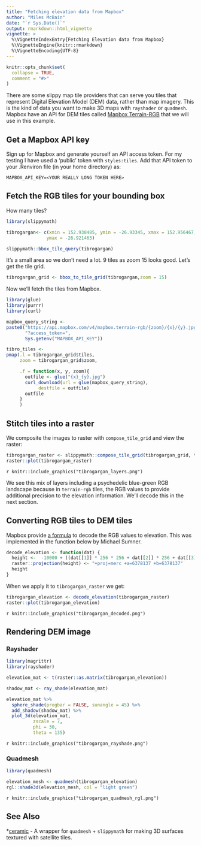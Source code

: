 ```yaml
---
title: "Fetching elevation data from Mapbox"
author: "Miles McBain"
date: "`r Sys.Date()`"
output: rmarkdown::html_vignette
vignette: >
  %\VignetteIndexEntry{Fetching Elevation data from Mapbox}
  %\VignetteEngine{knitr::rmarkdown}
  %\VignetteEncoding{UTF-8}
---
```


```r
knitr::opts_chunk$set(
  collapse = TRUE,
  comment = "#>"
)
```

There are some slippy map tile providers that can serve you tiles that represent
Digital Elevation Model (DEM) data, rather than map imagery. This is the kind of
data you want to make 3D maps with `rayshader` or `quadmesh`. Mapbox have an API
for DEM tiles called [Mapbox
Terrain-RGB](https://docs.mapbox.com/help/troubleshooting/access-elevation-data/#mapbox-terrain-rgb)
that we will use in this example.


## Get a Mapbox API key

Sign up for Mapbox and generate yourself an API access token. For my testing I
have used a 'public' token with `styles:tiles`. Add that API token to your
.Renviron file (in your home directory) as:

```
MAPBOX_API_KEY=<YOUR REALLY LONG TOKEN HERE>
```

## Fetch the RGB tiles for your bounding box

How many tiles?

```r
library(slippymath)

tibrogargan<- c(xmin = 152.938485, ymin = -26.93345, xmax = 152.956467, 
               ymax = -26.921463)

slippymath::bbox_tile_query(tibrogargan)

```

It's a small area so we don't need a lot. 9 tiles as zoom 15 looks good. Let's get the tile grid.

```r
tibrogargan_grid <- bbox_to_tile_grid(tibrogargan,zoom = 15)
```

Now we'll fetch the tiles from Mapbox. 

```r
library(glue)
library(purrr)
library(curl)

mapbox_query_string <-
paste0("https://api.mapbox.com/v4/mapbox.terrain-rgb/{zoom}/{x}/{y}.jpg90",
       "?access_token=",
       Sys.getenv("MAPBOX_API_KEY"))

tibro_tiles <-
pmap(.l = tibrogargan_grid$tiles,
     zoom = tibrogargan_grid$zoom,

     .f = function(x, y, zoom){
       outfile <- glue("{x}_{y}.jpg")
       curl_download(url = glue(mapbox_query_string),
            destfile = outfile)
       outfile
     }
     )
```
## Stitch tiles into a raster

We composite the images to raster with `compose_tile_grid` and view the raster:

```r
tibrogargan_raster <- slippymath::compose_tile_grid(tibrogargan_grid, tibro_tiles)
raster::plot(tibrogargan_raster)
```
`r knitr::include_graphics("tibrogargan_layers.png")`

We see this mix of layers including a psychedelic blue-green
RGB landscape because in `terrain-rgb` tiles, the RGB values to provide
additional precision to the elevation information. We'll decode this in the next
section.

## Converting RGB tiles to DEM tiles

Mapbox provide [a formula](https://docs.mapbox.com/help/troubleshooting/access-elevation-data/#decode-data) to decode the RGB values to elevation. This was implemented in the function below by Michael Sumner.

```r

decode_elevation <- function(dat) {
  height <-  -10000 + ((dat[[1]] * 256 * 256 + dat[[2]] * 256 + dat[[3]]) * 0.1)
  raster::projection(height) <- "+proj=merc +a=6378137 +b=6378137"
  height
}
```

When we apply it to `tibrogargan_raster` we get:

```r
tibrogargan_elevation <- decode_elevation(tibrogargan_raster)
raster::plot(tibrogargan_elevation)

```

`r knitr::include_graphics("tibrogargan_decoded.png")`

## Rendering DEM image

### Rayshader

```r
library(magrittr)
library(rayshader)

elevation_mat <- t(raster::as.matrix(tibrogargan_elevation))

shadow_mat <- ray_shade(elevation_mat)

elevation_mat %>%
  sphere_shade(progbar = FALSE, sunangle = 45) %>%
  add_shadow(shadow_mat) %>%
  plot_3d(elevation_mat,
          zscale = 7,
          phi = 30,
          theta = 135)
```

`r knitr::include_graphics("tibrogargan_rayshade.png")`

### Quadmesh

```r
library(quadmesh)

elevation_mesh <- quadmesh(tibrogargan_elevation)
rgl::shade3d(elevation_mesh, col = "light green")
```

`r knitr::include_graphics("tibrogargan_quadmesh_rgl.png")`

## See Also

*[ceramic](https://www.github.com/hypertidy/ceramic) - A wrapper for `quadmesh` + `slippymath` for making 3D surfaces textured with satellite tiles.
